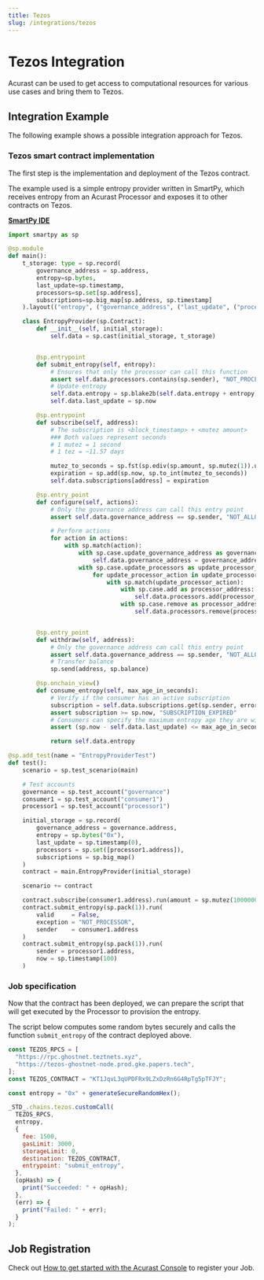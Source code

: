 ```yaml
---
title: Tezos
slug: /integrations/tezos
---
```


# Tezos Integration

Acurast can be used to get access to computational resources for various use cases and bring them to Tezos.

## Integration Example

The following example shows a possible integration approach for Tezos.

### Tezos smart contract implementation

The first step is the implementation and deployment of the Tezos contract.

The example used is a simple entropy provider written in SmartPy, which receives entropy from an Acurast Processor and exposes it to other contracts on Tezos.

[**SmartPy IDE**](https://smartpy.io/ide?cid=QmQqJBcTzvxtELjDJKtrbk3KwuUXYzcxqJAZ4n7QWqjfC8&k=ef7176cc6737527d0616)

```py
import smartpy as sp

@sp.module
def main():
    t_storage: type = sp.record(
        governance_address = sp.address,
        entropy=sp.bytes,
        last_update=sp.timestamp,
        processors=sp.set[sp.address],
        subscriptions=sp.big_map[sp.address, sp.timestamp]
    ).layout(("entropy", ("governance_address", ("last_update", ("processors", "subscriptions")))))

    class EntropyProvider(sp.Contract):
        def __init__(self, initial_storage):
            self.data = sp.cast(initial_storage, t_storage)


        @sp.entrypoint
        def submit_entropy(self, entropy):
            # Ensures that only the processor can call this function
            assert self.data.processors.contains(sp.sender), "NOT_PROCESSOR"
            # Update entropy
            self.data.entropy = sp.blake2b(self.data.entropy + entropy)
            self.data.last_update = sp.now

        @sp.entrypoint
        def subscribe(self, address):
            # The subscription is <block_timestamp> + <mutez amount>
            ### Both values represent seconds
            # 1 mutez = 1 second
            # 1 tez = ~11.57 days

            mutez_to_seconds = sp.fst(sp.ediv(sp.amount, sp.mutez(1)).unwrap_some())
            expiration = sp.add(sp.now, sp.to_int(mutez_to_seconds))
            self.data.subscriptions[address] = expiration

        @sp.entry_point
        def configure(self, actions):
            # Only the governance address can call this entry point
            assert self.data.governance_address == sp.sender, "NOT_ALLOWED"

            # Perform actions
            for action in actions:
                with sp.match(action):
                    with sp.case.update_governance_address as governance_address:
                        self.data.governance_address = governance_address
                    with sp.case.update_processors as update_processor_actions:
                        for update_processor_action in update_processor_actions:
                            with sp.match(update_processor_action):
                                with sp.case.add as processor_address:
                                    self.data.processors.add(processor_address)
                                with sp.case.remove as processor_address:
                                    self.data.processors.remove(processor_address)


        @sp.entry_point
        def withdraw(self, address):
            # Only the governance address can call this entry point
            assert self.data.governance_address == sp.sender, "NOT_ALLOWED"
            # Transfer balance
            sp.send(address, sp.balance)

        @sp.onchain_view()
        def consume_entropy(self, max_age_in_seconds):
            # Verify if the consumer has an active subscription
            subscription = self.data.subscriptions.get(sp.sender, error = "NOT_SUBSCRIBED")
            assert subscription >= sp.now, "SUBSCRIPTION_EXPIRED"
            # Consumers can specify the maximum entropy age they are willing to accept
            assert (sp.now - self.data.last_update) <= max_age_in_seconds, "ENTROPY_TOO_OLD"

            return self.data.entropy

@sp.add_test(name = "EntropyProviderTest")
def test():
    scenario = sp.test_scenario(main)

    # Test accounts
    governance = sp.test_account("governance")
    consumer1 = sp.test_account("consumer1")
    processor1 = sp.test_account("processor1")

    initial_storage = sp.record(
        governance_address = governance.address,
        entropy = sp.bytes("0x"),
        last_update = sp.timestamp(0),
        processors = sp.set([processor1.address]),
        subscriptions = sp.big_map()
    )
    contract = main.EntropyProvider(initial_storage)

    scenario += contract

    contract.subscribe(consumer1.address).run(amount = sp.mutez(1000000))
    contract.submit_entropy(sp.pack(1)).run(
        valid     = False,
        exception = "NOT_PROCESSOR",
        sender    = consumer1.address
    )
    contract.submit_entropy(sp.pack(1)).run(
        sender = processor1.address,
        now = sp.timestamp(100)
    )
```

### Job specification

Now that the contract has been deployed, we can prepare the script that will get executed by the Processor to provision the entropy.

The script below computes some random bytes securely and calls the function `submit_entropy` of the contract deployed above.

<RunnableCode>

```javascript title="JobLogic.js"
const TEZOS_RPCS = [
  "https://rpc.ghostnet.teztnets.xyz",
  "https://tezos-ghostnet-node.prod.gke.papers.tech",
];
const TEZOS_CONTRACT = "KT1JqvL3qUPDFRx9LZxDzRn6G4RpTg5pTFJY";

const entropy = "0x" + generateSecureRandomHex();

_STD_.chains.tezos.customCall(
  TEZOS_RPCS,
  entropy,
  {
    fee: 1500,
    gasLimit: 3000,
    storageLimit: 0,
    destination: TEZOS_CONTRACT,
    entrypoint: "submit_entropy",
  },
  (opHash) => {
    print("Succeeded: " + opHash);
  },
  (err) => {
    print("Failed: " + err);
  }
);
```

</RunnableCode>
<div class="padding-vert--md"></div>

## Job Registration

Check out [How to get started with the Acurast Console](/developers/introduction#get-started) to register your Job.
